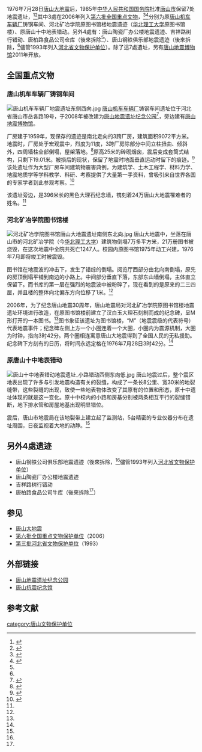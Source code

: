 {{noteTA
|G1=地震
}}
{{文物保护单位|级别 = N|Cat = 河北全国重点文物保护单位|分类 = [[全国重点文物保护单位#近现代重要史迹及代表性建筑|近现代重要史迹及代表性建筑]]|编号 = 5-30|图片 = 唐山地震遗迹.jpg|所在 = [[河北省|河北省]][[唐山市|唐山市]]|时代 = 近代|登录 = 2006年}}

1976年7月28日[[唐山大地震|唐山大地震]]后，1985年[[中华人民共和国国务院|中华人民共和国国务院]]批准[[唐山市|唐山市]]保留7处地震遗址，<ref name="2020张元芳">{{cite journal|title=海原地震遗迹(宁夏段)保护现状及保护方式讨论|last=张元芳|last2=任栋|last3=陈珊|journal=地震工程学报|volume=42|issue=5|date=2020|page=|url=http://dzgcxb.cnjournals.com/ch/reader/download_pdf_file.aspx?journal_id=xbdz&file_name=B3147901C258E4900E99364F1FE717B26A0EAAF4825C49E5EE3E9722D1A5FEF765AEB774221C3A6F616A92898283A09A0E357743DE740573F2D8252D64D61D88&open_type=self&file_no=20200539|archiveurl=https://web.archive.org/web/20210425053200/http://dzgcxb.cnjournals.com/ch/reader/download_pdf_file.aspx?journal_id=xbdz&file_name=B3147901C258E4900E99364F1FE717B26A0EAAF4825C49E5EE3E9722D1A5FEF765AEB774221C3A6F616A92898283A09A0E357743DE740573F2D8252D64D61D88&open_type=self&file_no=20200539|archivedate=2021-04-25|access-date=2021-04-25|dead-url=no}}</ref><ref name=":0">{{Cite web|url = http://www.xiancn.com/gb/news/2006-07/23/content_930928.htm|title = 地震遗址述今昔|last1 = 王昕|last2 = 段婷梓|date = 2006-07-23|work = [[西安晚报|西安晚报]]|archiveurl = https://web.archive.org/web/20151222080407/http://www.xiancn.com/gb/news/2006-07/23/content_930928.htm|archivedate = 2015-12-22|access-date = 2015-05-15|dead-url = no}}</ref>其中3處在2006年列入[[第六批全国重点文物保护单位|第六批]][[全国重点文物保护单位|全国重点文物]]，<ref>{{Cite web|url = http://www.ncha.gov.cn/col/col1649/index.html|title = 国务院关于核定并公布第六批全国重点文物保护单位的通知|accessdate = 2015-05-15|author = 国务院|date = 2006-05-25|publisher = 国家文物局|archive-url = https://web.archive.org/web/20141006110251/http://www.sach.gov.cn/col/col1649/index.html|archive-date = 2014-10-06|dead-url = yes}}</ref><ref>{{cite news|title=唐山三处地震遗址列为"国保"|url=http://he.people.com.cn/GB/197089/199395/199397/12371927.html|accessdate=2018-05-11|work=人民网-文化频道|date=2010-08-07|archive-url=https://web.archive.org/web/20180512044155/http://he.people.com.cn/GB/197089/199395/199397/12371927.html|archive-date=2018-05-12|dead-url=yes}}</ref>分别为原[[唐山轨道客车|唐山机车车辆厂]]铸钢车间、河北矿冶学院原图书馆楼地震遗迹（[[华北理工大学|华北理工大学]]原图书馆楼）、原唐山十中地表错动。另外4處有：唐山陶瓷厂办公楼地震遗迹、吉祥路树行错动、唐柏路食品公司仓库（後來拆除<ref name="2020张元芳"/>）、唐山钢铁俱乐部地震遗迹（後來拆除，<ref name="2020张元芳"/>儘管1993年列入[[第三批河北省文物保护单位|河北省文物保护单位]]）。除了這7處遺址，另有[[唐山地震博物馆|唐山地震博物馆]]2011年开放。

==全国重点文物==
=== 唐山机车车辆厂铸钢车间 ===
[[File:唐山机车车辆厂地震遗址东侧西向.jpg|thumb]]
[[唐山轨道客车|唐山机车车辆厂]]铸钢车间遗址位于河北省唐山市岳各路19号，于2008年被改建为[[唐山地震遗址纪念公园|唐山地震遗址纪念公园]]<ref>{{Cite web|url = http://www.tseqpark.com/about/gongyuanjiajie.htm|title = 公园简介|accessdate = 2015-05-15|author = |date = |publisher = 唐山地震遗址纪念公园|archive-url = https://web.archive.org/web/20180928213316/http://www.tseqpark.com/about/gongyuanjiajie.htm|archive-date = 2018-09-28|dead-url = yes}}</ref>，旁边建有[[唐山地震博物馆|唐山地震博物馆]]。

厂房建于1959年，现保存的遗迹是南北走向的3跨厂房，建筑面积9072平方米。地震时，厂房处于宏观震中，烈度为11度，3跨厂房除部分中间立柱扭曲、倾斜外，四周墙柱全部倒塌，屋架落地。<ref>{{Cite web|url = http://www.tseqpark.com/about/dizhenyizhi.htm|title = 地震遗址|accessdate = 2015-05-15|author = |date = |publisher = 唐山地震遗址纪念公园|archive-url = https://web.archive.org/web/20150518111016/http://www.tseqpark.com/about/dizhenyizhi.htm|archive-date = 2015-05-18|dead-url = yes}}</ref>原高25米的砖砌烟囱，震后变成套筒式结构，只剩下19.01米。被损后的现状，保留了地震时地面垂直运动时留下的痕迹。<ref name=":1">{{Cite web|url = http://www.chinanews.com/sh/2012/07-27/4063599.shtml|title = 唐山大地震36周年祭：“国保”级遗址成永恒记忆|accessdate = 2015-05-15|author = 白云水, 胡向明|date = 2012-07-27|publisher = 中新网|archive-date = 2019-06-05|archive-url = https://web.archive.org/web/20190605141750/http://www.chinanews.com/sh/2012/07-27/4063599.shtml|dead-url = no}}</ref>该处遗址作为大型厂房车间建筑物震害典例，为建筑学、土木工程学、材料力学、地震地质学等学科教学、科研、考察提供了大量第一手资料，曾吸引来自世界各国的专家学者到此参观考察。<ref name=":2">{{Cite web|url = http://news.qq.com/a/20060719/001173.htm|title = 唐山3处地震遗址被列为国家重点文物保护单位|accessdate = 2015-05-15|author = 曹国厂, 马书平|date = 2006-07-19|publisher = 新华网}}</ref>

该遗址旁边，是396米长的黑色大理石纪念墙，镌刻着24万唐山大地震罹难者的姓名。<ref name=":1" />

=== 河北矿冶学院图书馆楼 ===
[[File:河北矿冶学院图书馆唐山大地震遗址南侧东北向.jpg|thumb]]
唐山大地震中，坐落在唐山市的河北矿冶学院（今[[华北理工大学|华北理工大学]]）建筑物倒塌7万多平方米，21万册图书被烧毁，在这次地震中全院共死亡1247人。校园内原图书馆1975年动工兴建，1976年7月即将竣工时被震毁。

图书馆在地震波的冲击下，发生了错综的倒塌。阅览厅西部分由北向南倒塌，原先的房顶倒塌平铺到南边的小路上。中间部分垂直下落，东部东山墙倒塌，主体直立保留下。而书库的第一层在强烈的地震波中被粉碎了，现在看到的是原来的二三四层，并且楼的整体向北偏东方向位移了1米。<ref name=":0" />

2006年，为了纪念唐山地震30周年，唐山地震局对河北矿冶学院原图书馆楼地震遗址环境进行改造，在原图书馆楼前建立了汉白玉大理石刻制而成的纪念碑，呈M形打开的一本图书。<ref name=":2" />图书象征该遗址为图书馆楼，“M”（地震震级的代表符号）代表地震事件；纪念碑左侧上方一个小圈连着一个大圈，小圈内为震源机制，大圈为时钟，指向3时42分。两个圈相连寓意唐山大地震得到了全国人民的无私援助。纪念碑下方刻有的日历，将时间永远定格在1976年7月28日3时42分。<ref name=":0" />

=== 原唐山十中地表错动 ===
[[File:唐山十中地表错动地震遗址_小路错动西侧东向低.jpg|thumb]]
唐山地震过后，整个震区地表出现了许多与引发地震构造有关的裂缝，构成了一条长8公里、宽30米的地裂缝带，这些裂缝的出现，致使一些地表物体改变了其原有的位置和形态，原十中遗址体现的就是这一变化。原十中校内的小路和房基分别被两条相互平行的裂缝错断，地下排水管和房屋地基出现明显错位。

震后，唐山市地震局在该地裂带上建立起了监测站，5台精密的专业仪器分布在遗址周围，日夜监视着大地的动静。<ref name=":0" />

== 另外4處遗迹 ==
* 唐山钢铁公司俱乐部地震遗迹（後來拆除，<ref name="2020张元芳"/>儘管1993年列入[[第三批河北省文物保护单位|河北省文物保护单位]]）
* 唐山陶瓷厂办公楼地震遗迹
* 吉祥路树行错动
* 唐柏路食品公司牛库（後來拆除<ref name="2020张元芳"/>）

== 参见 ==
* [[唐山大地震|唐山大地震]]
* [[第六批全国重点文物保护单位|第六批全国重点文物保护单位]]（2006）
* [[第三批河北省文物保护单位|第三批河北省文物保护单位]]（1993）

== 外部链接 ==
* [https://web.archive.org/web/20181021155359/http://www.tseqpark.com/ 唐山地震遗址纪念公园]
* [http://www.tskzjng.com/ 唐山抗震纪念馆] {{Wayback|url=http://www.tskzjng.com/ |date=20210112011621 }}

== 参考文献 ==
<references />
{{河北全国重点文物保护单位}}
{{唐山}}

[[category:唐山文物保护单位|category:唐山文物保护单位]]